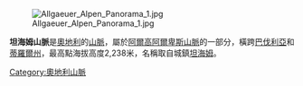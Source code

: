 [[Image:Allgaeuer_Alpen_Panorama_1.jpg|thumb]]

'''坦海姆山脈'''是[[奧地利|奧地利]]的[[山脈|山脈]]，屬於[[阿爾高阿爾卑斯山脈|阿爾高阿爾卑斯山脈]]的一部分，橫跨[[巴伐利亞|巴伐利亞]]和[[蒂羅爾州|蒂羅爾州]]，最高點海拔高度2,238米，名稱取自城鎮[[坦海姆_(奧地利)|坦海姆]]。

{{Coord|47|31||N|10|35||E|type:mountain_elevation:2238_region:AT-7/DE-BY|display=title}}

{{Austria-geo-stub}}
[[Category:奧地利山脈|Category:奧地利山脈]]